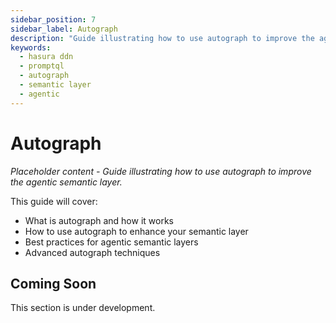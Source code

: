 ```yaml
---
sidebar_position: 7
sidebar_label: Autograph
description: "Guide illustrating how to use autograph to improve the agentic semantic layer."
keywords:
  - hasura ddn
  - promptql
  - autograph
  - semantic layer
  - agentic
---
```


# Autograph

*Placeholder content - Guide illustrating how to use autograph to improve the agentic semantic layer.*

This guide will cover:
- What is autograph and how it works
- How to use autograph to enhance your semantic layer
- Best practices for agentic semantic layers
- Advanced autograph techniques

## Coming Soon

This section is under development.
